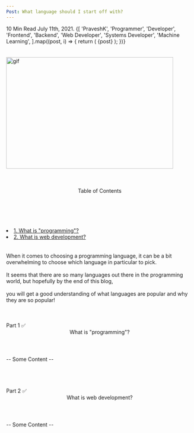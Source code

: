 ```yaml
---
Post: What language should I start off with?
---
```



<div className="dark-background">
	<Badge
		pill
		variant="primary"
		style={{ background: '#dc3545', marginLeft: '3px', fontSize: '14px' }}
	>
		10 Min Read
	</Badge>
	<Badge
		pill
		variant="primary"
		style={{ background: '#0094ca', marginLeft: '3px', fontSize: '14px' }}
	>
		July 11th, 2021.
	</Badge>
	{[
		'PraveshK',
		'Programmer',
		'Developer',
		'Frontend',
		'Backend',
		'Web Developer',
		'Systems Developer',
		'Machine Learning',
	].map((post, i) => {
		return (
			<Badge
				key={i}
				pill
				variant="primary"
				style={{ background: '#0a192f', marginLeft: '3px', fontSize: '14px' }}
			>
				{post}
			</Badge>
		);
	})}
	<div className="content">
		<br></br>
		<img
			src="https://i2.wp.com/allhtaccess.info/wp-content/uploads/2018/03/programming.gif?fit=1281%2C716&ssl=1"
			alt="gif"
			width="450px"
			height="300px"
		/>
		<br></br>
		<br></br>
		<Header color="#7e8dbd" size="36px">
			Table of Contents
		</Header> <br></br>
		<List color="#7e8dbd">
			<li>
				<a
					href="#part-1-htcl"
					style={{ color: '#dc3545', textDecoration: 'none' }}
				>
					1. What is "programming"?
				</a>
			</li>
			<li>
				<a
					href="#part-2-htcl"
					style={{ color: '#dc3545', textDecoration: 'none' }}
				>
					2. What is web development?
				</a>
			</li>
		</List>
		<br></br>
		<Para color="#7e8dbd">
			When it comes to choosing a programming language, it can be a bit
			overwhelming to choose which language in particular to pick. <br></br>It seems
			that there are so many languages out there in the programming world, but hopefully
			by the end of this blog, <br></br>you will get a good understanding of
			what languages are popular and why they are so popular!
		</Para>
		<br></br>
		<br></br>
		<div id="part-1-htcl">
			<Badge
				pill
				variant="primary"
				style={{ background: '#17a2b8', marginLeft: '3px', fontSize: '14px' }}
			>
				Part 1 ✅
			</Badge>
			<Header color="#7e8dbd" size="24px" id="part-1-htcl">
				What is "programming"?
			</Header>
			<Para color="#7e8dbd">-- Some Content --</Para>
		</div>
		<br></br>
		<br></br>
		<div id="part-2-htcl">
			<Badge
				pill
				variant="primary"
				style={{ background: '#17a2b8', marginLeft: '3px', fontSize: '14px' }}
			>
				Part 2 ✅
			</Badge>
			<Header color="#7e8dbd" size="24px" id="part-2-htcl">
				What is web development?
			</Header>
			<Para color="#7e8dbd">-- Some Content --</Para>
		</div>
	</div>
</div>
